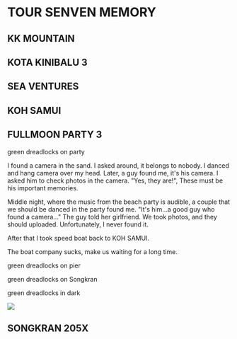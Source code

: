 
# TOUR SENVEN MEMORY

## KK MOUNTAIN

## KOTA KINIBALU 3

## SEA VENTURES

## KOH SAMUI

## FULLMOON PARTY 3

green dreadlocks on party

I found a camera in the sand. I asked around, it belongs to nobody. I danced and hang camera over my head. Later, a guy found me, it's his camera. I asked him to check photos in the camera. "Yes, they are!", These must be his important memories.

Middle night, where the music from the beach party is audible, a couple that we should be danced in the party found me. "It's him...a good guy who found a camera..." The guy told her girlfriend. We took photos, and they should uploaded. Unfortunately, I never found it.

After that I took speed boat back to KOH SAMUI.

The boat company sucks, make us waiting for a long time.

green dreadlocks on pier

green dreadlocks on Songkran

green dreadlocks in dark

<img src={vickyfish} />

## SONGKRAN 205X

